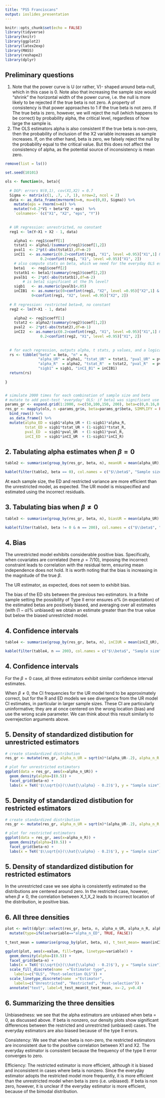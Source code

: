 ```yaml
---
title: "PS5 Franciscans"
output: ioslides_presentation
---
```


```r
knitr::opts_chunk$set(echo = FALSE)
library(tidyverse)
library(knitr)
library(ggplot2)
library(latex2exp)
library(MASS)
library(reshape2)
library(dplyr)
```


## Preliminary questions
1. Note that the power curve is U (or rather, V)- shaped around beta-null, which in this case is 0. Note also that increasing the sample size would "shrink" the horizontal width of the power curve, i.e. the null is more likely to be rejected if the true beta is not zero. A property of consistency is that power approaches to 1 if the true beta is not zero. If The true beta is zero, however, we will reject the null (which happens to be correct) by probability alpha, the critical level, regardless of how large the sample is.
2. The OLS estimators alpha is also consistent If the true beta is non-zero, then the probability of inclusion of the X2 variable increases as sample increases. If, on the other hand, beta is zero, we falsely reject the null by the probability equal to the critical value. But this does not affect the consistency of alpha, as the potential source of inconsistency is mean zero.

```r
remove(list = ls())

set.seed(10101)

ols <- function(n, beta){
  
  # DGP: errors N(0,1), cov(X1,X2) = 0.7
  Sigma <- matrix(c(1, .7, .7, 1), nrow=2, ncol = 2)
  data <- as_data_frame(mvrnorm(n=n, mu=c(0,0), Sigma)) %>% 
    mutate(eps = rnorm(n=n)) %>% 
    mutate(Y=0.2*V1 + beta*V2 + eps)  %>% 
    `colnames<-`(c("X1", "X2", "eps", "Y"))
  
  
  # UR regression: unrestricted, no constant
  reg1 <- lm(Y~X1 + X2 - 1, data)

    alpha1 <- reg1$coeff[1] 
    tstat1 <- alpha1/(summary(reg1)$coef[1,2])
    pval1  <- 2*pt(-abs(tstat1),df=n-2)
    inCI1  <- as.numeric(0.2>confint(reg1, "X1", level =0.95)["X1",1] &
                0.2<confint(reg1, "X1", level =0.95)["X1", 2])
    # also compute stats on beta, which we need for the everyday OLS estimation
    beta1   <- reg1$coeff[2] 
    tstatb1 <- beta1/(summary(reg1)$coef[2,2])
    pvalb1  <- 2*pt(-abs(tstatb1),df=n-2)
        # is beta1 significant at the 5% level?
    sigb1   <- as.numeric(pvalb1<.05)
    inCIB1  <- as.numeric(0>confint(reg1, "X2", level =0.95)["X2",1] & 
            0<confint(reg1, "X2", level =0.95)["X2", 2])
 
  # R regression: restricted beta=0, no constant
  reg2 <- lm(Y~X1 - 1, data)

    alpha2 <- reg2$coeff[1] 
    tstat2 <- alpha2/(summary(reg2)$coef[1,2])
    pval2  <- 2*pt(-abs(tstat2),df=n-1)
    inCI2  <- as.numeric(0.2>confint(reg2, "X1", level =0.95)["X1",1] & 
                0.2<confint(reg2, "X1", level =0.95)["X1", 2])
   
   
  # for each regression, outputs alpha, t stats, p values, and a logical for whether 0.2 is in the 95% CI for alpha 
  rs <- tibble("beta" = beta, "n" = n, 
               "alpha_UR" = alpha1, "tstat_UR" = tstat1, "pval_UR" = pval1, "inCI_UR" = inCI1,
               "alpha_R"  = alpha2, "tstat_R"  = tstat2, "pval_R"  = pval2, "inCI_R"  = inCI2,
               "sigb1" = sigb1, "inCI_B1" = inCIB1) 
  return(rs)
  
}


# simulate 2000 times for each combination of sample size and beta
# mutate to add post-test 'everyday' OLS: if beta1 was significant use UR, if not use R
params_gr <- expand.grid(1:2000, n=c(50,100,150, 200), beta=c(0,0.16,0.24,0.5))
res_gr <- mapply(ols, n =params_gr$n, beta=params_gr$beta, SIMPLIFY = FALSE) %>%
  bind_rows() %>%
  as_data_frame() %>% 
  mutate(alpha_ED = sigb1*alpha_UR + (1-sigb1)*alpha_R, 
         tstat_ED = sigb1*tstat_UR + (1-sigb1)*tstat_R,
         pval_ED  = sigb1*pval_UR  + (1-sigb1)*pval_R,
         inCI_ED  = sigb1*inCI_UR  + (1-sigb1)*inCI_R) 
```

## 2. Tabulating alpha estimates when $\beta = 0$
```r
table2 <- summarise(group_by(res_gr, beta, n), meanUR = mean(alpha_UR), varUR = var(alpha_UR), meanR = mean(alpha_R), varR = var(alpha_R), meanED = mean(alpha_ED), varED = var(alpha_ED))

kable(filter(table2, beta == 0), col.names = c("$\\beta$", "Sample size", "Mean UR","Variance UR", "Mean R","Variance R", "Mean ED", "Variance ED"), digits = 3)
```

At each sample size, the ED and restricted variance are more efficient than the unrestricted model, as expected. The UR model is misspecified and estimated using the incorrect residuals.

## 3. Tabulating bias when $\beta \neq 0$
```r
table3 <- summarise(group_by(res_gr, beta, n), biasUR = mean(alpha_UR) -.2, biasR = mean(alpha_R)-.2, biasED = mean(alpha_ED)-.2)

kable(filter(table3, beta != 0 & n == 200), col.names = c("$\\beta$", "Sample size", "Bias UR","Bias R", "Bias ED"), digits = 3)
```

## 4.  Bias

The unrestricted model exhibits considerable positive bias. Specifically, when covariates are correlated (here $\rho = 7/10$), imposing the incorrect constraint leads to correlation with the residual term, ensuring mean independence does not hold. It is worth noting that the bias is increasing in the magnitude of the true $\beta$.

The UR estimator, as expected, does not seem to exhibit bias.

The bias of the ED sits between the previous two estimators. In a finite sample setting the possibility of Type II error ensures $\alpha\%$ (in expectation) of the estimated betas are positively biased, and averaging over all estimates (with $(1-\alpha)\%$ unbiased) we obtain an estimate greater than the true value but below the biased unrestricted model.

## 4. Confidence intervals
```r
table4 <- summarise(group_by(res_gr, beta, n), inCIUR = mean(inCI_UR), inCIR = mean(inCI_R), inCIED = mean(inCI_ED))

kable(filter(table4, n == 200), col.names = c("$\\beta$", "Sample size", "in CI UR","in CI R", "in CI ED"), caption= "Frequency $\\alpha$ in 95% CI for $\\hat{\\alpha}$", digits = 3)
```

## 4. Confidence intervals

For the $\beta = 0$ case, all three estimators exhibit similar confidence interval estimates.

When $\beta \neq 0$, the CI frequencies for the UR model tend to be approximately correct, but for the R and ED models we see divergence from the UR model CI estimates, in particular in larger sample sizes. These CI are particularly uninformative; they are at once centered on the wrong location (bias) and use the wrong scale parameter. We can think about this result similarly to overrejection arguments above.

## 5. Density of standardized distibution for unrestricted estimators 
```r
# create standardized distribution
res_gr <- mutate(res_gr, alpha_n_UR = sqrt(n)*(alpha_UR-.2), alpha_n_R = sqrt(n)*(alpha_R-.2), alpha_n_ED = sqrt(n)*(alpha_ED-.2))

# plot for unrestricted estimators
ggplot(data = res_gr, aes(x=alpha_n_UR)) +
  geom_density(alpha=I(0.5)) + 
  facet_grid(beta~n) + 
  labs(x = TeX('$\\sqrt{n}(\\hat{\\alpha} - 0.2)$'), y = "Sample size")

```

## 5. Density of standardized distibution for restricted estimators 
```r
# create standardized distribution
res_gr <- mutate(res_gr, alpha_n_UR = sqrt(n)*(alpha_UR-.2), alpha_n_R = sqrt(n)*(alpha_R-.2), alpha_n_ED = sqrt(n)*(alpha_ED-.2))

# plot for restricted estimators
ggplot(data = res_gr, aes(x=alpha_n_R)) +
  geom_density(alpha=I(0.5)) + 
  facet_grid(beta~n) + 
  labs(x = TeX('$\\sqrt{n}(\\hat{\\alpha} - 0.2)$'), y = "Sample size")
```

## 5. Density of standardized distibution for restricted estimators 

In the unrestricted case we see alpha is consistently estimated so the distributions are centered around zero. In the restricted case, however, when $\beta \neq 0$, the correlation between X_1,X_2 leads to incorrect location of the distribution, ie positive bias.

## 6. All three densities

```r
 
plot <- melt(dplyr::select(res_gr, beta, n, alpha_n_UR, alpha_n_R, alpha_n_ED, inCI_B1), id.vars = c("beta", "n", "inCI_B1"), factorsAsStrings = FALSE) %>%
  mutate(type=ifelse(variable=="alpha_n_ED", TRUE, FALSE)) 
  
t_test_mean = summarise(group_by(plot, beta, n), t_test_mean= mean(inCI_B1))

ggplot(plot, aes(x=value, fill=type, linetype=variable)) +
  geom_density(alpha=I(0.5)) + 
  facet_grid(beta~n) + 
  labs(x = TeX('$\\sqrt{n}(\\hat{\\alpha} - 0.2)$'), y = "Sample size") + 
  scale_fill_discrete(name  ="Estimator type",
    labels=c("OLS", "Post-selection OLS")) +
  scale_linetype_discrete(name  ="Estimator",
    labels=c("Unrestricted", "Restricted", "Post-selection")) +
  annotate("text", label=t_test_mean$t_test_mean, x=-2, y=0.4)

```

## 6. Summarizing the three densities

Unbiasedness: we see that the alpha estimators are unbiased when beta = 0, as discussed above. If beta is nonzero, our density plots show significant differences between the restricted and unrestricted (unbiased) cases. The everyday estimators are also biased because of the type II errors. 

Consistency: We see that when beta is non-zero, the restricted estimators are inconsistent due to the positive correlation between X1 and X2. The everyday estimator is consistent because the frequency of the type II error converges to zero. 

Efficiency: The restricted estimator is more efficient, although it is biased and inconsistent in cases where beta is nonzero. Since the everyday estimator adopts the restricted model more frequently, it is more efficient than the unrestricted model when beta is zero (i.e. unbiased). If beta is non zero, however, it is unclear if the everyday estimator is more efficient, because of the bimodal distribution. 





